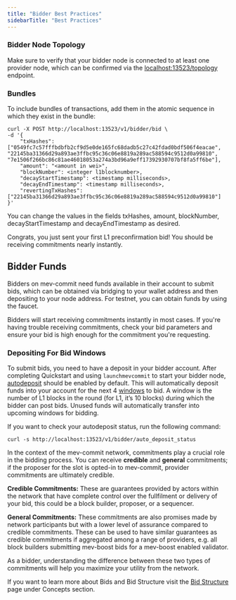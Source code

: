 ```yaml
---
title: "Bidder Best Practices"
sidebarTitle: "Best Practices"
---
```


### Bidder Node Topology

Make sure to verify that your bidder node is connected to at least one provider node, which can be confirmed via the [localhost:13523/topology](http://localhost:13523/topology) endpoint.

### Bundles

To include bundles of transactions, add them in the atomic sequence in which they exist in the bundle:

```shell ❯_ example
curl -X POST http://localhost:13523/v1/bidder/bid \
-d '{
    "txHashes": ["0549fc7c57fffbdbfb2cf9d5e0de165fc68dadb5c27c42fdad0bdf506f4eacae", "22145ba31366d29a893ae3ffbc95c36c06e8819a289ac588594c9512d0a99810", "7e1506f266bc86c81ae46018053a274a3bd96a9eff17392930707bf8fa5ff6be"],
    "amount": "<amount in wei>",
    "blockNumber": <integer l1blocknumber>,
    "decayStartTimestamp": <timestamp milliseconds>,
    "decayEndTimestamp": <timestamp milliseconds>,
    "revertingTxHashes": ["22145ba31366d29a893ae3ffbc95c36c06e8819a289ac588594c9512d0a99810"]
}'
```  
<Tip>You can change the values in the fields txHashes, amount, blockNumber, decayStartTimestamp and decayEndTimestamp as desired.</Tip>
  </Step>
</Steps>

<Check>Congrats, you just sent your first L1 preconfirmation bid! You should be receiving commitments nearly instantly.</Check>

## Bidder Funds

Bidders on mev-commit need funds available in their account to submit bids, which can be obtained via bridging to your wallet address and then depositing to your node address. For testnet, you can obtain funds by using the faucet.

Bidders will start receiving commitments instantly in most cases. If you're having trouble receiving commitments, check your bid parameters and ensure your bid is high enough for the commitment you're requesting.

### Depositing For Bid Windows

To submit bids, you need to have a deposit in your bidder account. After completing Quickstart and using `launchmevcommit` to start your bidder node, [autodeposit](https://docs.primev.xyz/get-started/bidders/bidder-node-commands#autodeposit-funds) should be enabled by default. 
This will automatically deposit funds into your account for the next 4 [windows](/concepts/bids/bidder-deposit) to bid. 
A window is the number of L1 blocks in the round (for L1, it’s 10 blocks) during which the bidder can post bids. Unused funds will automatically transfer into upcoming windows for bidding.

If you want to check your autodeposit status, run the following command:

```shell ❯_ terminal
curl -s http://localhost:13523/v1/bidder/auto_deposit_status
```

<Accordion title="Understanding Credible and General Commitments">
  <p>In the context of the mev-commit network, commitments play a crucial role in the bidding process. You can receive <strong>credible</strong> and <strong>general</strong> commitments; if the proposer for the slot is opted-in to mev-commit, provider commitments are ultimately credible.</p>
  
  <p><strong>Credible Commitments:</strong> These are guarantees provided by actors within the network that have complete control over the fullfilment or delivery of your bid, this could be a block builder, proposer, or a sequencer.</p>
  
  <p><strong>General Commitments:</strong> These commitments are also promises made by network participants but with a lower level of assurance compared to credible commitments. These can be used to have similar guarantees as credible commitments if aggregated among a range of providers, e.g. all block builders submitting mev-boost bids for a mev-boost enabled validator.</p>  
  
  <p>As a bidder, understanding the difference between these two types of commitments will help you maximize your utility from the network.</p>
</Accordion>

If you want to learn more about Bids and Bid Structure visit the [Bid Structure](/concepts/bids/bid-structure) page under Concepts section.
